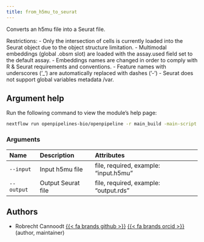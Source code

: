 ```yaml
---
title: from_h5mu_to_seurat
---
```


Converts an h5mu file into a Seurat file.

Restrictions:
  - Only the intersection of cells is currently loaded into the Seurat object due to the object structure limitation.
  - Multimodal embeddings (global .obsm slot) are loaded with the assay.used field set to the default assay.
  - Embeddings names are changed in order to comply with R & Seurat requirements and conventions.
  - Feature names with underscores ('_') are automatically replaced with dashes ('-')
  - Seurat does not support global variables metadata /var.


## Argument help

Run the following command to view the module's help page:
```bash
nextflow run openpipelines-bio/openpipeline -r main_build -main-script target/nextflow/convert/from_h5mu_to_seurat/main.nf --help
```

### Arguments



:::{.column-body-outset}
|Name       |Description        |Attributes                            |
|:----------|:------------------|:-------------------------------------|
|`--input`  |Input h5mu file    |file, required, example: "input.h5mu" |
|`--output` |Output Seurat file |file, required, example: "output.rds" |
:::

## Authors

 * Robrecht Cannoodt [{{< fa brands github >}}](https://github.com/rcannood) [{{< fa brands orcid >}}](https://orcid.org/0000-0003-3641-729X) (author, maintainer)
